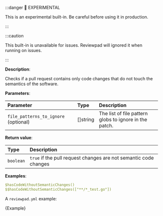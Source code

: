
:::danger 🧪 EXPERIMENTAL

This is an experimental built-in. Be careful before using it in production.

:::

:::caution

This built-in is unavailable for issues. Reviewpad will ignored it when running on issues.

:::

**Description**:

Checks if a pull request contains only code changes that do not touch the semantics of the software.

**Parameters**:

| Parameter                            | Type      | Description                                            |
| :----------------------------------- | :-------- | :----------------------------------------------------- |
| `file_patterns_to_ignore` (optional) | \[]string | The list of file pattern globs to ignore in the patch. |


**Return value**:

| Type      | Description                                                      |
| :-------- | :--------------------------------------------------------------- |
| `boolean` | `true` if the pull request changes are not semantic code changes |

**Examples**:

```yml
$hasCodeWithoutSemanticChanges()
$$hasCodeWithoutSemanticChanges(["**/*_test.go"])
```

A `reviewpad.yml` example:

<CodeBlock language="yml" title="reviewpad.yml">{Example}</CodeBlock>

